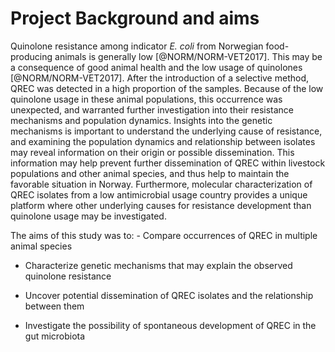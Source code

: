 # Project Background and aims

Quinolone resistance among indicator _E. coli_ from Norwegian food-producing animals is generally low [@NORM/NORM-VET2017]. This may be a consequence of good animal health and the low usage of quinolones [@NORM/NORM-VET2017]. After the introduction of a selective method, QREC was detected in a high proportion of the samples. Because of the low quinolone usage in these animal populations, this occurrence was unexpected, and warranted further investigation into their resistance mechanisms and population dynamics. Insights into the genetic mechanisms is important to understand the underlying cause of resistance, and examining the population dynamics and relationship between isolates may reveal information on their origin or possible dissemination. This information may help prevent further dissemination of QREC within livestock populations and other animal species, and thus help to maintain the favorable situation in Norway. Furthermore, molecular characterization of QREC isolates from a low antimicrobial usage country provides a unique platform where other underlying causes for resistance development than quinolone usage may be investigated.

The aims of this study was to:
- Compare occurrences of QREC in multiple animal species

- Characterize genetic mechanisms that may explain the observed quinolone resistance

- Uncover potential dissemination of QREC isolates and the relationship between them

- Investigate the possibility of spontaneous development of QREC in the gut microbiota